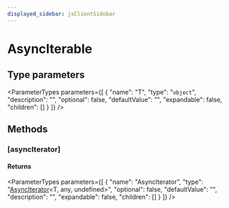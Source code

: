 ```yaml
---
displayed_sidebar: jsClientSidebar
---
```



# AsyncIterable

## Type parameters

<ParameterTypes parameters={[
  {
    "name": "T",
    "type": "`object`",
    "description": "",
    "optional": false,
    "defaultValue": "",
    "expandable": false,
    "children": []
  }
]} />

## Methods

### [asyncIterator]

#### Returns

<ParameterTypes parameters={[
  {
    "name": "AsyncIterator",
    "type": "[AsyncIterator](internal.AsyncIterator.mdx)&#60;T, any, undefined&#62;",
    "optional": false,
    "defaultValue": "",
    "description": "",
    "expandable": false,
    "children": []
  }
]} />

